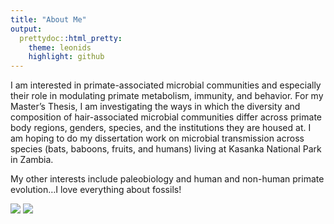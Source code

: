 ```yaml
---
title: "About Me"
output:
  prettydoc::html_pretty:
    theme: leonids
    highlight: github
---
```


I am interested in primate-associated microbial communities and especially their role in modulating primate metabolism, immunity, and behavior. For my Master's Thesis, I am investigating the ways in which the diversity and composition of hair-associated microbial communities differ across primate body regions, genders, species, and the institutions they are housed at. I am hoping to do my dissertation work on microbial transmission across species (bats, baboons, fruits, and humans) living at Kasanka National Park in Zambia.

My other interests include paleobiology and human and non-human primate evolution...I love everything about fossils!

![](Japan.jpg) 
![](Indonesia.jpg) 